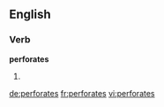 ==English==

===Verb===
'''perforates'''

# {{third-person singular of|perforate}}

[[de:perforates]]
[[fr:perforates]]
[[vi:perforates]]